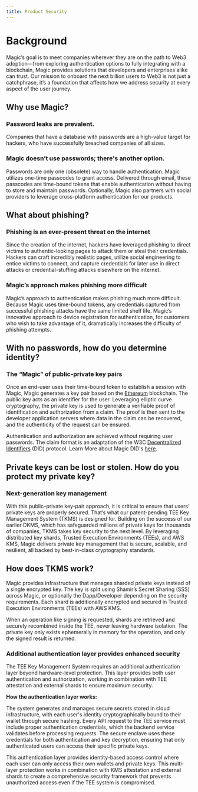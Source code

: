 ```yaml
---
title: Product Security
---
```


# Background

Magic’s goal is to meet companies wherever they are on the path to Web3 adoption—from exploring authentication options to fully integrating with a blockchain, Magic provides solutions that developers and enterprises alike can trust. Our mission to onboard the next billion users to Web3 is not just a catchphrase, it’s a foundation that affects how we address security at every aspect of the user journey.

## Why use Magic?

### Password leaks are prevalent.

Companies that have a database with passwords are a high-value target for hackers, who have successfully breached companies of all sizes.

### Magic doesn’t use passwords; there's another option.

Passwords are only one (obsolete) way to handle authentication. Magic utilizes one-time passcodes to grant access. Delivered through email, these passcodes are time-bound tokens that enable authentication without having to store and maintain passwords. Optionally, Magic also partners with social providers to leverage cross-platform authentication for our products.

## What about phishing?

### Phishing is an ever-present threat on the internet

Since the creation of the internet, hackers have leveraged phishing to direct victims to authentic-looking pages to attack them or steal their credentials. Hackers can craft incredibly realistic pages, utilize social engineering to entice victims to connect, and capture credentials for later use in direct attacks or credential-stuffing attacks elsewhere on the internet.

### Magic’s approach makes phishing more difficult

Magic’s approach to authentication makes phishing much more difficult. Because Magic uses time-bound tokens, any credentials captured from successful phishing attacks have the same limited shelf life. Magic’s innovative approach to device registration for authentication, for customers who wish to take advantage of it, dramatically increases the difficulty of phishing attempts.

## With no passwords, how do you determine identity?

### The “Magic” of public-private key pairs

Once an end-user uses their time-bound token to establish a session with Magic, Magic generates a key pair based on the [Ethereum](https://en.wikipedia.org/wiki/Ethereum) blockchain. The public key acts as an identifier for the user. Leveraging elliptic curve cryptography, the private key is used to generate a verifiable proof of identification and authorization from a claim. The proof is then sent to the developer application servers where data in the claim can be recovered, and the authenticity of the request can be ensured. 

Authentication and authorization are achieved without requiring user passwords. The claim format is an adaptation of the W3C [Decentralized Identifiers](https://w3c-ccg.github.io/did-primer/) (DID) protocol. Learn More about Magic DID's [here](/embedded-wallets/authentication/features/decentralized-id).

## Private keys can be lost or stolen. How do you protect my private key?

### Next-generation key management

With this public–private key-pair approach, it is critical to ensure that users’ private keys are properly secured. That’s what our patent-pending TEE Key Management System (TKMS) is designed for. Building on the success of our earlier DKMS, which has safeguarded millions of private keys for thousands of companies, TKMS takes key security to the next level. By leveraging distributed key shards, Trusted Execution Environments (TEEs), and AWS KMS, Magic delivers private key management that is secure, scalable, and resilient, all backed by best-in-class cryptography standards.

## How does TKMS work?

Magic provides infrastructure that manages sharded private keys instead of a single encrypted key. The key is split using Shamir’s Secret Sharing (SSS) across Magic, or optionally the Dapp/Developer depending on the security requirements. Each shard is additionally encrypted and secured in Trusted Execution Environments (TEEs) with AWS KMS.

When an operation like signing is requested, shards are retrieved and securely recombined inside the TEE, never leaving hardware isolation. The private key only exists ephemerally in memory for the operation, and only the signed result is returned.

### Additional authentication layer provides enhanced security

The TEE Key Management System requires an additional authentication layer beyond hardware-level protection. This layer provides both user authentication and authorization, working in combination with TEE attestation and external shards to ensure maximum security.

**How the authentication layer works:**

The system generates and manages secure secrets stored in cloud infrastructure, with each user's identity cryptographically bound to their wallet through secure hashing. Every API request to the TEE service must include proper authentication credentials, which the backend service validates before processing requests. The secure enclave uses these credentials for both authentication and key decryption, ensuring that only authenticated users can access their specific private keys.

This authentication layer provides identity-based access control where each user can only access their own wallets and private keys. This multi-layer protection works in combination with KMS attestation and external shards to create a comprehensive security framework that prevents unauthorized access even if the TEE system is compromised.
